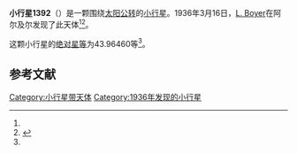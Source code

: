 {{Infobox planet
| bgcolour = #FFFFC0
| name = 1392 Pierre
| symbol = 
| image = 
| caption = 
| discovery = yes
| discovery_ref = 
| discoverer = [[L._Boyer|L. Boyer]]
| discovery_site = [[阿尔及尔|阿尔及尔]] 
| discovered = 1936年3月16日
| designations = yes
| mp_name = 
| named_after = 
| alt_names = 1936 FO/ 1938 SZ / 1955 TZ / 1959 SH / A917 UB
| mp_category = [[主带小行星|主带小行星]]
| orbit_ref = <ref name="a">[http://ssd.jpl.nasa.gov/sbdb.cgi?sstr=1392 1392 Pierre] {{Wayback|url=http://ssd.jpl.nasa.gov/sbdb.cgi?sstr=1392 |date=20210902171009 }}，小行星數據庫瀏覽器（JPL Small-Body Database Browser）－[[美国国家航空航天局|美国国家航空航天局]]喷气推进实验室</ref>
| epoch = 2456400.5 (2013年4月18日更新)
| aphelion = {{convert|3.1327408|AU|km|3|abbr=on|lk=out}}
| perihelion = {{convert|2.0855938|AU|km|3|abbr=on}}
| semimajor = {{convert|2.6091673|AU|km|3|abbr=on}}
| eccentricity = 0.2006669
| period = 1539.399454 [[日|日]]<br />4.21[[儒略年|儒略年]]
| avg_speed = 
| inclination = 12.26073
| asc_node = 358.28747
| mean_anomaly = 
| arg_peri = 43.96460
| satellites = 
| physical_characteristics = yes
| dimensions = 
| mass = 
| density = 
| surface_grav = 
| escape_velocity = 
| sidereal_day = 
| axial_tilt = 
| pole_ecliptic_lat = 
| pole_ecliptic_lon = 
| albedo = 
| temperatures= 
| temp_name1 = 
| mean_temp_1 = 
| max_temp_1 = 
| temp_name2 = 
| max_temp_2 = 
| spectral_type = 
| abs_magnitude = 43.96460
}}

'''小行星1392'''（{{lang-en|1392 Pierre}}）是一颗围绕[[太阳|太阳]][[公转|公转]]的[[小行星|小行星]]。1936年3月16日，[[L._Boyer|L. Boyer]]在阿尔及尔发现了此天体<ref name="a" /><ref>{{cite news|title=小行星列表|url=http://cfa-www.harvard.edu/iau/lists/NumberedMPs.txt|accessdate=2013-07-08|newspaper=哈佛大学|archive-date=2008-05-17|archive-url=https://web.archive.org/web/20080517010638/http://cfa-www.harvard.edu/iau/lists/NumberedMPs.txt|dead-url=no}}</ref>。

这颗小行星的[[绝对星等|绝对星等]]为43.96460等<ref name="a" />。

==参考文献==
{{reflist}}
{{Minor Planet Number|[[小行星1391|小行星1391]]|[[小行星1393|小行星1393]]}}

{{小天体}}

[[Category:小行星带天体|Category:小行星带天体]]
[[Category:1936年发现的小行星|Category:1936年发现的小行星]]

{{asteroid-stub}}
